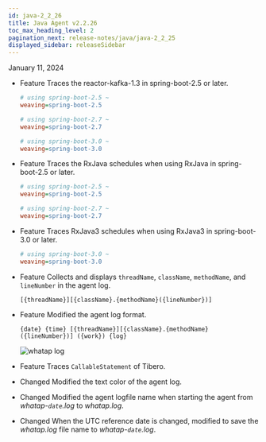 ```yaml
---
id: java-2_2_26
title: Java Agent v2.2.26
toc_max_heading_level: 2
pagination_next: release-notes/java/java-2_2_25
displayed_sidebar: releaseSidebar
---
```


January 11, 2024

- <Status>Feature</Status> Traces the reactor-kafka-1.3 in spring-boot-2.5 or later.

  ```ini title='whatap.conf'
  # using spring-boot-2.5 ~
  weaving=spring-boot-2.5

  # using spring-boot-2.7 ~
  weaving=spring-boot-2.7

  # using spring-boot-3.0 ~
  weaving=spring-boot-3.0
  ```

- <Status>Feature</Status> Traces the RxJava schedules when using RxJava in spring-boot-2.5 or later.

  ```ini title='whatap.conf'
  # using spring-boot-2.5 ~
  weaving=spring-boot-2.5

  # using spring-boot-2.7 ~
  weaving=spring-boot-2.7
  ```

- <Status>Feature</Status> Traces RxJava3 schedules when using RxJava3 in spring-boot-3.0 or later.

  ```ini title='whatap.conf'
  # using spring-boot-3.0 ~
  weaving=spring-boot-3.0
  ```

- <Status>Feature</Status> Collects and displays <code>threadName</code>, <code>className</code>, <code>methodName</code>, and <code>lineNumber</code> in the agent log.

  ```log title='whatap.log'
  [{threadName}][{className}.{methodName}({lineNumber})] 
  ```

- <Status>Feature</Status> Modified the agent log format.

  ```log title='whatap.log'
  {date} {time} [{threadName}][{className}.{methodName}({lineNumber})] ({work}) {log}
  ```

  ![whatap log](/img/release/release-java-log.png)

- <Status>Feature</Status> Traces <code>CallableStatement</code> of Tibero.

- <Status>Changed</Status> Modified the text color of the agent log.

- <Status>Changed</Status> Modified the agent logfile name when starting the agent from <em>whatap-<code>date</code>.log</em> to <em>whatap.log</em>.

- <Status>Changed</Status> When the UTC reference date is changed, modified to save the <em>whatap.log</em> file name to <em>whatap-<code>date</code>.log</em>.


<DownloadJava ver="2.2.26" />
